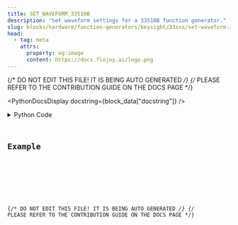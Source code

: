 ```yaml
---
title: SET_WAVEFORM_33510B
description: "Set waveform settings for a 33510B function generator."
slug: blocks/hardware/function-generators/keysight/33xxx/set-waveform-33510b
head:
  - tag: meta
    attrs:
      property: og:image
      content: https://docs.flojoy.ai/logo.png
---
```


{/* DO NOT EDIT THIS FILE! IT IS BEING AUTO GENERATED */}
{/* PLEASE REFER TO THE CONTRIBUTION GUIDE ON THE DOCS PAGE */}


<PythonDocsDisplay docstring={block_data["docstring"]} />
<details>
<summary>Python Code</summary>



<Code code={pythonCode} lang="py" wrap theme="dracula" />

[Find this Flojoy Block on GitHub](https://github.com/flojoy-ai/blocks/blob/main/blocks/HARDWARE/FUNCTION_GENERATORS/KEYSIGHT/33XXX/SET_WAVEFORM_33510B/SET_WAVEFORM_33510B.py)

</details>

## Example


<GetHelpWidget />


<AppDisplay app={app} blockName="SET_WAVEFORM_33510B" client:visible />


<Example />

{/* DO NOT EDIT THIS FILE! IT IS BEING AUTO GENERATED */}
{/* PLEASE REFER TO THE CONTRIBUTION GUIDE ON THE DOCS PAGE */}
